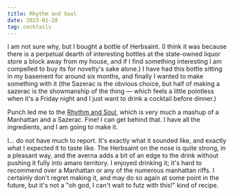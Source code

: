 ```yaml
---
title: Rhythm and Soul
date: 2023-01-28
tag: cocktails
---
```


I am not sure why, but I bought a bottle of Herbsaint. (I think it was because there is a perpetual dearth of interesting bottles at the state-owned liquor store a block away from my house, and if I find something interesting I am compelled to buy its for novelty's sake alone.) I have had this bottle sitting in my basement for around six months, and finally I wanted to make something with it (the Sazerac is the obvious choice, but half of making a sazerac is the showmanship of the thing — which feels a little pointless when it's a Friday night and I just want to drink a cocktail before dinner.)

Punch led me to the [Rhythm and Soul](https://punchdrink.com/recipes/rhythm-and-soul/), which is very much a mashup of a Manhattan and a Sazerac. Fine! I can get behind that. I have all the ingredients, and I am going to make it.

I... do not have much to report. It's exactly what it sounded like, and exactly what I expected it to taste like. The Herbsaint on the nose is quite strong, in a pleasant way, and the averna adds a bit of an edge to the drink without pushing it fully into amaro territory. I enjoyed drinking it; it's hard to recommend over a Manhattan or any of the numerous manhattan riffs. I certainly don't regret making it, and may do so again at some point in the future, but it's not a "oh god, I can't wait to futz with this!" kind of recipe.
